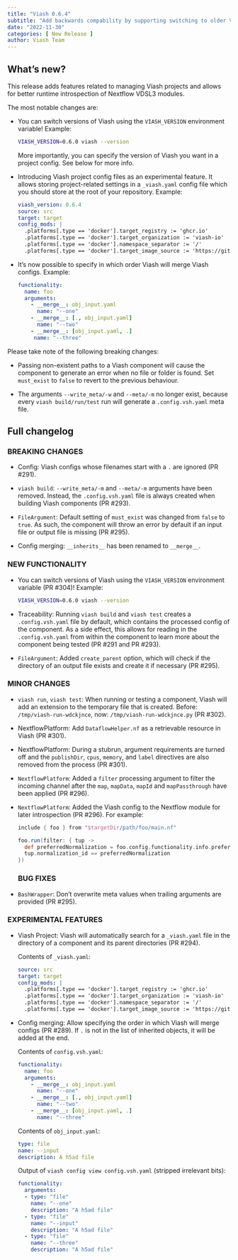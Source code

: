```yaml
---
title: "Viash 0.6.4"
subtitle: "Add backwards compability by supporting switching to older Viash versions"
date: "2022-11-30"
categories: [ New Release ]
author: Viash Team
---
```


## What's new?

This release adds features related to managing Viash projects and 
allows for better runtime introspection of Nextflow VDSL3 modules.

The most notable changes are:

* You can switch versions of Viash using the `VIASH_VERSION` 
  environment variable! Example:
  
  ```bash
  VIASH_VERSION=0.6.0 viash --version
  ```

  More importantly, you can specify the version of Viash you want
  in a project config. See below for more info.

* Introducing Viash project config files as an experimental feature.
  It allows storing project-related settings in a `_viash.yaml` 
  config file which you should store at the root of your repository.
  Example:

  ```yaml
  viash_version: 0.6.4
  source: src
  target: target
  config_mods: |
    .platforms[.type == 'docker'].target_registry := 'ghcr.io'
    .platforms[.type == 'docker'].target_organization := 'viash-io'
    .platforms[.type == 'docker'].namespace_separator := '/'
    .platforms[.type == 'docker'].target_image_source := 'https://github.com/viash-io/viash'
  ```

* It's now possible to specify in which order Viash will merge
  Viash configs. Example:

  ```yaml
  functionality:
    name: foo
    arguments:
      - __merge__: obj_input.yaml
        name: "--one"
      - __merge__: [., obj_input.yaml]
        name: "--two"
      - __merge__: [obj_input.yaml, .]
       name: "--three"
  ```

Please take note of the following breaking changes:

* Passing non-existent paths to a Viash component will cause the 
  component to generate an error when no file or folder is found.
  Set `must_exist` to `false` to revert to the previous behaviour.

* The arguments `--write_meta/-w` and `--meta/-m` no longer exist,
  because every `viash build/run/test` run will generate a 
  `.config.vsh.yaml` meta file.

## Full changelog

### BREAKING CHANGES

* Config: Viash configs whose filenames start with a `.` are ignored (PR #291).

* `viash build`: `--write_meta/-m` and `--meta/-m` arguments have been removed. 
  Instead, the `.config.vsh.yaml` file is always created when building Viash components (PR #293).

* `FileArgument`: Default setting of `must_exist` was changed from `false` to `true`. 
  As such, the component will throw an error by default if an input file or output file
  is missing (PR #295).

* Config merging: `__inherits__` has been renamed to `__merge__`.

### NEW FUNCTIONALITY

* You can switch versions of Viash using the `VIASH_VERSION` 
  environment variable (PR #304)! Example:
  
  ```bash
  VIASH_VERSION=0.6.0 viash --version
  ```

* Traceability: Running `viash build` and `viash test` creates a `.config.vsh.yaml` file 
  by default, which contains the processed config of the component. As a side effect, 
  this allows for reading in the `.config.vsh.yaml` from within the component to learn 
  more about the component being tested (PR #291 and PR #293).

* `FileArgument`: Added `create_parent` option, which will check if the directory of an output
file exists and create it if necessary (PR #295).

### MINOR CHANGES

* `viash run`, `viash test`: When running or testing a component, Viash will add an extension
  to the temporary file that is created. Before: `/tmp/viash-run-wdckjnce`, 
  now: `/tmp/viash-run-wdckjnce.py` (PR #302).

* NextflowPlatform: Add `DataflowHelper.nf` as a retrievable resource in Viash (PR #301).

* NextflowPlatform: During a stubrun, argument requirements are turned off and
  the `publishDir`, `cpus`, `memory`, and `label` directives are also removed 
  from the process (PR #301).

* `NextflowPlatform`: Added a `filter` processing argument to filter the incoming channel after 
  the `map`, `mapData`, `mapId` and `mapPassthrough` have been applied (PR #296).

* `NextflowPlatform`: Added the Viash config to the Nextflow module for later introspection (PR #296).
  For example:
  ```groovy
  include { foo } from "$targetDir/path/foo/main.nf"

  foo.run(filter: { tup ->
    def preferredNormalization = foo.config.functionality.info.preferred_normalization
    tup.normalization_id == preferredNormalization
  })
  ```
### BUG FIXES

* `BashWrapper`: Don't overwrite meta values when trailing arguments are provided (PR #295).

### EXPERIMENTAL FEATURES

* Viash Project: Viash will automatically search for a `_viash.yaml` file in the directory of 
  a component and its parent directories (PR #294).

  Contents of `_viash.yaml`:
  ```yaml
  source: src
  target: target
  config_mods: |
    .platforms[.type == 'docker'].target_registry := 'ghcr.io'
    .platforms[.type == 'docker'].target_organization := 'viash-io'
    .platforms[.type == 'docker'].namespace_separator := '/'
    .platforms[.type == 'docker'].target_image_source := 'https://github.com/viash-io/viash'
  ```

* Config merging: Allow specifying the order in which Viash will merge configs (PR #289).
  If `.` is not in the list of inherited objects, it will be added at the end.

  Contents of `config.vsh.yaml`:
  ```yaml
  functionality:
    name: foo
    arguments:
      - __merge__: obj_input.yaml
        name: "--one"
      - __merge__: [., obj_input.yaml]
        name: "--two"
      - __merge__: [obj_input.yaml, .]
        name: "--three"
  ```

  Contents of `obj_input.yaml`:
  ```yaml
  type: file
  name: --input
  description: A h5ad file
  ```
  Output of `viash config view config.vsh.yaml` (stripped irrelevant bits):
  ```yaml
  functionality:
    arguments:
    - type: "file"
      name: "--one"
      description: "A h5ad file"
    - type: "file"
      name: "--input"
      description: "A h5ad file"
    - type: "file"
      name: "--three"
      description: "A h5ad file"
  ```
  

